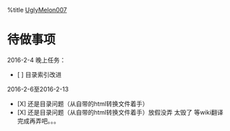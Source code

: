 %title [[UglyMelon007]]
=待做事项=
2016-2-4 晚上任务：
* [ ] 目录索引改进
2016-2-6至2016-2-13
* [X] 还是目录问题（从自带的html转换文件着手）
* [X] 还是目录问题（从自带的html转换文件着手）放假没弄 太毁了 等wiki翻译完成再弄吧。。。 
